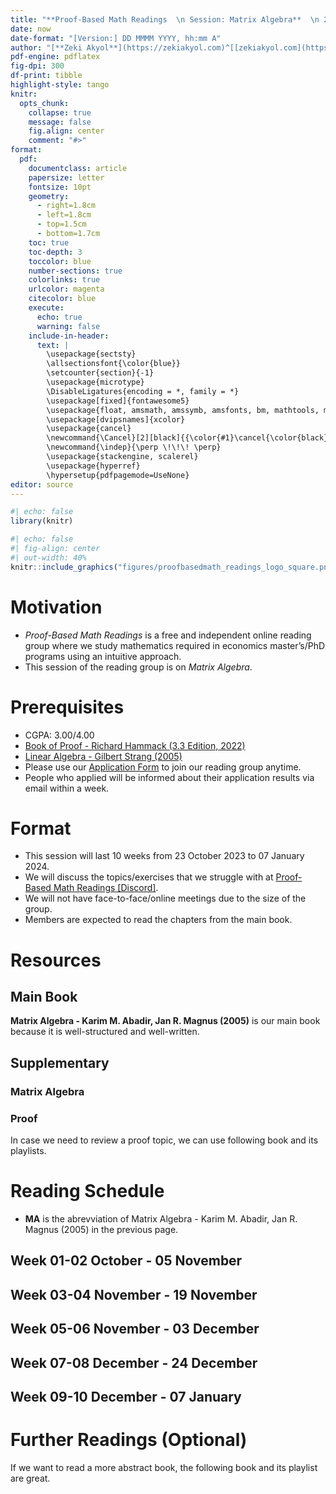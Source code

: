 ```yaml
---
title: "**Proof-Based Math Readings  \n Session: Matrix Algebra**  \n 2023 Fall"
date: now
date-format: "[Version:] DD MMMM YYYY, hh:mm A"
author: "[**Zeki Akyol**](https://zekiakyol.com)^[[zekiakyol.com](https://zekiakyol.com)]  \n Department of Economics  \n Istanbul Technical University  \n [Click here for the most recent versions of the syllabuses](https://github.com/zekiakyol/proof-based-math-readings)"
pdf-engine: pdflatex
fig-dpi: 300
df-print: tibble
highlight-style: tango
knitr:
  opts_chunk: 
    collapse: true
    message: false
    fig.align: center
    comment: "#>"
format:
  pdf: 
    documentclass: article
    papersize: letter
    fontsize: 10pt
    geometry: 
      - right=1.8cm
      - left=1.8cm
      - top=1.5cm
      - bottom=1.7cm
    toc: true
    toc-depth: 3
    toccolor: blue
    number-sections: true
    colorlinks: true
    urlcolor: magenta
    citecolor: blue
    execute:
      echo: true
      warning: false
    include-in-header: 
      text: |
        \usepackage{sectsty}
        \allsectionsfont{\color{blue}}
        \setcounter{section}{-1}
        \usepackage{microtype}
        \DisableLigatures{encoding = *, family = *}
        \usepackage[fixed]{fontawesome5}
        \usepackage{float, amsmath, amssymb, amsfonts, bm, mathtools, mathastext}
        \usepackage[dvipsnames]{xcolor} 
        \usepackage{cancel}
        \newcommand{\Cancel}[2][black]{{\color{#1}\cancel{\color{black}#2}}}
        \newcommand{\indep}{\perp \!\!\! \perp}
        \usepackage{stackengine, scalerel}
        \usepackage{hyperref}
        \hypersetup{pdfpagemode=UseNone}
editor: source
---
```


```r
#| echo: false
library(knitr)
```

```r
#| echo: false
#| fig-align: center
#| out-width: 40%
knitr::include_graphics("figures/proofbasedmath_readings_logo_square.png")
```

\newpage

# Motivation 

  - *Proof-Based Math Readings* is a free and independent online reading group where we study mathematics required in economics master's/PhD programs using an intuitive approach.
  - This session of the reading group is on *Matrix Algebra*.

# Prerequisites

  - CGPA: 3.00/4.00
  - [\faBook Book of Proof - Richard Hammack (3.3 Edition, 2022)](https://www.people.vcu.edu/~rhammack/BookOfProof/)
  - [\faYoutube Linear Algebra - Gilbert Strang (2005)](https://www.youtube.com/playlist?list=PLE7DDD91010BC51F8)
  - Please use our [\faLink Application Form](https://docs.google.com/forms/d/e/1FAIpQLSf3OxwYuAwiDXMVTCQ_x3FTtKnHmRRkl_SXlpdfqTDty06PxQ/viewform) to join our reading group anytime.
  - People who applied will be informed about their application results via email within a week.

# Format

  - This session will last 10 weeks from 23 October 2023 to 07 January 2024.
  - We will discuss the topics/exercises that we struggle with at [\faDiscord Proof-Based Math Readings \[Discord\]](https://discord.com).
  - We will not have face-to-face/online meetings due to the size of the group.
  - Members are expected to read the chapters from the main book.

# Resources

## Main Book

**Matrix Algebra - Karim M. Abadir, Jan R. Magnus (2005)** is our main book because it is well-structured and well-written.

\begin{itemize}
  \item[\faBook] Matrix Algebra - Karim M. Abadir, Jan R. Magnus (2005)
  \item[\faBook] \href{https://www.janmagnus.nl/misc/corrections03.pdf}{Matrix Algebra - Karim M. Abadir, Jan R. Magnus (2005, Errata)}
\end{itemize}

## Supplementary

### Matrix Algebra

\begin{itemize}
  \item[\faBook] Matrix Differential Calculus with Applications in Statistics and Econometrics - Jan R. Magnus, Heinz Neudecker (3rd Edition, 2019)
  \item[\faBook] \href{https://media.pearsoncmg.com/ph/bp/bridgepages/bp_greene_bridgepage/Econometric_Analysis_8/Greene_Appendices.pdf}{Econometric Theory - William H. Greene (\textbf{Appendix A}, 8th Edition, 2020)}
\end{itemize}

### Proof

In case we need to review a proof topic, we can use following book and its playlists.

\begin{itemize}
  \item[\faBook] \href{https://www.people.vcu.edu/~rhammack/BookOfProof/}{Book of Proof - Richard Hammack (3.3 Edition, 2022)}
  \item[\faYoutube] \href{https://www.youtube.com/@jeremy9959/playlists?view=50&sort=dd&shelf_id=5}{Book of Proof - Richard Hammack (3.3 Edition, 2022, Companion playlist by Jeremy Teitelbaum)}
  \item[\faYoutube] \href{https://www.youtube.com/playlist?list=PLVMgvCDIRy1x00m7Oo9XzEkDDACeEK_m-}{Book of Proof - Richard Hammack (3.3 Edition, 2022, Companion playlist by Michael Penn)}
\end{itemize}

\newpage

# Reading Schedule

  - **MA** is the abrevviation of Matrix Algebra - Karim M. Abadir, Jan R. Magnus (2005) in the previous page.
  
::: {.callout-tip icon=false}
## **Week 01-02 \hfill \faCalendar* 23 October - 05 November**

\begin{itemize}
  \item[\faBook] MA, Appendix B: Notation
  \item[\faBook] MA, Chapter 1: Vectors
  \item[\faBook] MA, Chapter 2: Matrices
  \item[\faBook] MA, Chapter 4: Rank, inverse, and determinant
\end{itemize}
:::

::: {.callout-tip icon=false}
## **Week 03-04 \hfill \faCalendar* 06 November - 19 November**

\begin{itemize}
  \item[\faBook] MA, Chapter 5: Partitioned matrices
  \item[\faBook] MA, Chapter 6: Systems of equations
\end{itemize}
:::

::: {.callout-tip icon=false}
## **Week 05-06 \hfill \faCalendar* 20 November - 03 December**

\begin{itemize}
  \item[\faBook] MA, Chapter 7: Eigenvalues, eigenvectors, and factorizations
  \item[\faBook] MA, Chapter 8: Positive (semi)definite and idempotent matrices
\end{itemize}
:::

::: {.callout-tip icon=false}
## **Week 07-08 \hfill \faCalendar* 04 December - 24 December**

\begin{itemize}
  \item[\faBook] MA, Chapter 10: Kronecker product, vec-operator, and Moore-Penrose inverse
  \item[\faBook] MA, Chapter 11: Patterned matrices: commutation- and duplication matrix
\end{itemize}
:::

::: {.callout-tip icon=false}
## **Week 09-10 \hfill \faCalendar* 25 December - 07 January**

\begin{itemize}
  \item[\faBook] MA, Chapter 12: Matrix inequalities
  \item[\faBook] MA, Chapter 13: Matrix calculus
  \item[\faBook] MA, Chapter 3: Vector spaces (Optional)
\end{itemize}
:::

# Further Readings (Optional)

If we want to read a more abstract book, the following book and its playlist are great.

::: {.callout-note icon=false}
## 
\begin{itemize}
  \item[\faBook] \href{https://linear.axler.net}{Linear Algebra Done Right - Sheldon Axler (4th Edition, 2024)}
  \item[\faYoutube] \href{https://www.youtube.com/playlist?list=PLGAnmvB9m7zOBVCZBUUmSinFV0wEir2Vw}{Linear Algebra Done Right - Sheldon Axler (3rd Edition, 2015, Companion playlist to the book)}
  \item[] 
  \item[] We also have a session on Linear Algebra at \href{https://github.com/zekiakyol/proof-based-math-readings}{github.com/zekiakyol/proof-based-math-readings}
\end{itemize}
:::

